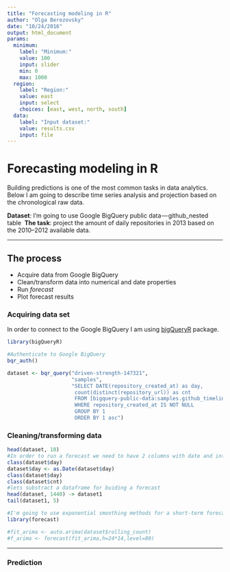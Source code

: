 ```yaml
---
title: "Forecasting modeling in R"
author: "Olga Berezovsky"
date: "10/24/2016"
output: html_document
params:
  minimum: 
    label: "Minimum:"
    value: 100
    input: slider
    min: 0
    max: 1000
  region:
    label: "Region:"
    value: east
    input: select
    choices: [east, west, north, south]
  data: 
    label: "Input dataset:"
    value: results.csv
    input: file
---
```


# Forecasting modeling in R

Building predictions is one of the most common tasks in data analytics. Below I am going to describe time series analysis and projection based on the chronological raw data. 

**Dataset**: I’m going to use Google BigQuery public data — github_nested table 
**The task**: project the amount of daily repositories in 2013 based on the 2010–2012 available data.

-----------------------------------------

## The process
- Acquire data from Google BigQuery
- Clean/transform data into numerical and date properties
- Run *forecast*
- Plot forecast results

### Acquiring data set
In order to connect to the Google BigQuery I am using  [bigQueryR](https://cran.r-project.org/web/packages/bigQueryR/vignettes/bigQueryR.html) package.

```r

library(bigQueryR)

#Authenticate to Google BigQuery
bqr_auth()

dataset <- bqr_query("driven-strength-147321",
                     "samples",
                     "SELECT DATE(repository_created_at) as day,
                      count(distinct(repository_url)) as cnt
                      FROM [bigquery-public-data:samples.github_timeline]
                      WHERE repository_created_at IS NOT NULL
                      GROUP BY 1
                      ORDER BY 1 asc")


```
### Cleaning/transforming data
```r
head(dataset, 10)
#In order to run a forecast we need to have 2 columns with date and intereger data types. Lets check what datatypes we have:
class(dataset$day)
dataset$day <- as.Date(dataset$day)
class(dataset$day)
class(dataset$cnt)
#lets substract a dataframe for buiding a forecast
head(dataset, 1440) -> dataset1
tail(dataset1, 5)
```

```r
#I'm going to use exponential smoothing methods for a short-term forecasts 
library(forecast)

#fit_arima <- auto.arima(dataset$rolling_count)
#f_arima <- forecast(fit_arima,h=24*14,level=80)

```
-----------------------

### Prediction

